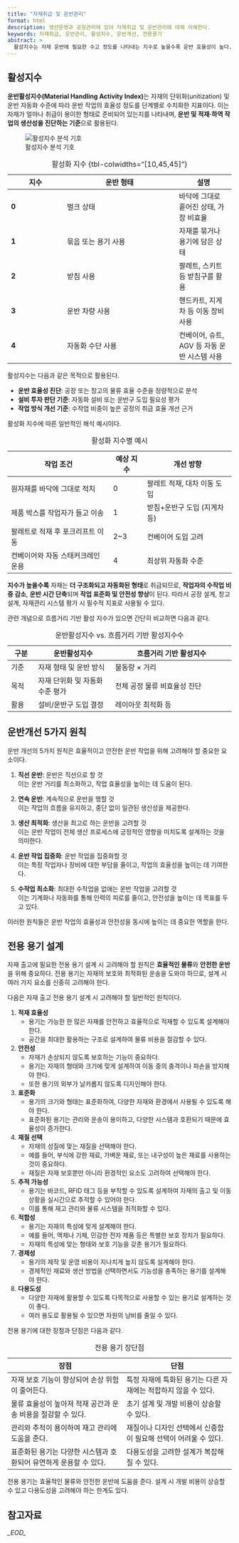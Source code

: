 ```yaml
---
title: "자재취급 및 운반관리"
format: html
description: 생산운영과 공장관리에 있어 자재취급 및 운반관리에 대해 이해한다. 
keywords: 자재취급, 운반관리, 활성지수, 운반개선, 전용용기
abstract: >
  활성지수는 자재 운반에 필요한 수고 정도를 나타내는 지수로 높을수록 운반 효율성이 높다.
---
```


## 활성지수 {#sec-activity-index}

**운반활성지수(Material Handling Activity Index)**는 <span class='hl'>자재의 단위화(unitization) 및 운반 자동화 수준에 따라 운반 작업의 효율성 정도를 단계별로 수치화한 지표</span>이다. 이는 자재가 얼마나 취급이 용이한 형태로 준비되어 있는지를 나타내며, **운반 및 적재·하역 작업의 생산성을 진단하는 기준**으로 활용된다.

![활성지수 분석 기호](images/activity_index.png)

| 지수 | 운반 형태 | 설명 |
|------|------------|------|
| **0** | 벌크 상태 | 바닥에 그대로 흩어진 상태, 가장 비효율 |
| **1** | 묶음 또는 용기 사용 | 자재를 묶거나 용기에 담은 상태 |
| **2** | 받침 사용 | 팔레트, 스키트 등 받침구를 활용 |
| **3** | 운반 차량 사용 | 핸드카트, 지게차 등 이동 장비 사용 |
| **4** | 자동화 수단 사용 | 컨베이어, 슈트, AGV 등 자동 운반 시스템 사용 |
: 활성화 지수 {tbl-colwidths="[10,45,45]"}


활성지수는 다음과 같은 목적으로 활용된다.

- **운반 효율성 진단**: 공장 또는 창고의 물류 효율 수준을 정량적으로 분석
- **설비 투자 판단 기준**: 자동화 설비 또는 운반구 도입 필요성 평가
- **작업 방식 개선 기준**: 수작업 비중이 높은 공정의 취급 효율 개선 근거

활성화 지수에 따른 일반적인 해석 예시이다.

| 작업 조건 | 예상 지수 | 개선 방향 |
|------------|------------|------------|
| 원자재를 바닥에 그대로 적치 | 0 | 팔레트 적재, 대차 이동 도입 |
| 제품 박스를 작업자가 들고 이송 | 1 | 받침+운반구 도입 (지게차 등) |
| 팔레트로 적재 후 포크리프트 이동 | 2~3 | 컨베이어 도입 고려 |
| 컨베이어와 자동 스태커크레인 운용 | 4 | 최상위 자동화 수준 |
: 활성화 지수별 예시  

**지수가 높을수록** 자재는 **더 구조화되고 자동화된 형태**로 취급되므로, **작업자의 수작업 비중 감소**, **운반 시간 단축**되며 **작업 표준화 및 안전성 향상**이 된다. 따라서 공장 설계, 창고 설계, 자재관리 시스템 평가 시 필수적 지표로 사용될 수 있다.

관련 개념으로 흐름거리 기반 활성 지수가 있으면 간단히 비교하면 다음과 같다.

| 구분 | 운반활성지수 | 흐름거리 기반 활성지수 |
|------|----------------|-------------------------|
| 기준 | 자재 형태 및 운반 방식 | 물동량 × 거리 |
| 목적 | 자재 단위화 및 자동화 수준 평가 | 전체 공정 물류 비효율성 진단 |
| 활용 | 설비/운반구 도입 결정 | 레이아웃 최적화 등 |
: 운반활성지수 vs. 흐름거리 기반 활성지수수

## 운반개선 5가지 원칙

운반 개선의 5가지 원칙은 효율적이고 안전한 운반 작업을 위해 고려해야 할 중요한 요소이다.

1. **직선 운반**: 운반은 직선으로 할 것  
   이는 운반 거리를 최소화하고, 작업 효율성을 높이는 데 도움이 된다.

2. **연속 운반**: 계속적으로 운반을 행할 것  
   이는 작업의 흐름을 유지하고, 중단 없이 일관된 생산성을 제공한다.

3. **생산 최적화**: 생산을 최고로 하는 운반을 고려할 것  
   이는 운반 작업이 전체 생산 프로세스에 긍정적인 영향을 미치도록 설계하는 것을 의미한다.

4. **운반 작업 집중화**: 운반 작업을 집중화할 것  
   이는 특정 작업자나 장비에 대한 부담을 줄이고, 작업의 효율성을 높이는 데 기여한다.

5. **수작업 최소화**: 최대한 수작업을 없애는 운반 작업을 고려할 것  
   이는 기계화나 자동화를 통해 인력의 피로를 줄이고, 안전성을 높이는 데 목표를 두고 있다.

이러한 원칙들은 운반 작업의 효율성과 안전성을 동시에 높이는 데 중요한 역할을 한다.

## 전용 용기 설계

자재 출고에 필요한 전용 용기 설계 시 고려해야 할 원칙은 **효율적인 물류**와 **안전한 운반**을 위해 중요하다. 전용 용기는 자재의 보호와 최적화된 운송을 도와야 하므로, 설계 시 여러 가지 요소를 신중히 고려해야 한다.

다음은 자재 출고 전용 용기 설계 시 고려해야 할 일반적인 원칙이다.
 
1. **적재 효율성**  
    - 용기는 가능한 한 많은 자재를 안전하고 효율적으로 적재할 수 있도록 설계해야 한다. 
    - 공간을 최대한 활용하는 구조로 설계하여 물류 비용을 절감할 수 있다.
2. **안전성**  
    - 자재가 손상되지 않도록 보호하는 기능이 중요하다. 
    - 용기는 자재의 형태와 크기에 맞게 설계하여 이동 중의 충격이나 파손을 방지해야 한다. 
    - 또한 용기의 외부가 날카롭지 않도록 디자인해야 한다.
3. **표준화**  
    - 용기의 크기와 형태는 표준화하여, 다양한 자재와 환경에서 사용될 수 있도록 해야 한다. 
    - 표준화된 용기는 관리와 운송이 용이하고, 다양한 시스템과 호환되기 때문에 효율성이 증가한다.
4. **재질 선택**   
    - 자재의 성질에 맞는 재질을 선택해야 한다. 
    - 예를 들어, 부식에 강한 재료, 가벼운 재료, 또는 내구성이 높은 재료를 사용하는 것이 중요하다. 
    - 재질은 자재 보호뿐만 아니라 환경적인 요소도 고려하여 선택해야 한다.
5. **추적 가능성**   
    - 용기는 바코드, RFID 태그 등을 부착할 수 있도록 설계하여 자재의 출고 및 이동 상황을 실시간으로 추적할 수 있어야 한다. 
    - 이를 통해 재고 관리와 물류 시스템을 최적화할 수 있다.
6. **적합성**  
    - 용기는 자재의 특성에 맞게 설계해야 한다. 
    - 예를 들어, 액체나 기체, 민감한 전자 제품 등은 특별한 보호 장치가 필요하다. 
    - 자재의 특성에 맞는 형태와 보호 기능을 갖춘 용기가 필요하다.
7. **경제성**  
    - 용기의 제작 및 운영 비용이 지나치게 높지 않도록 설계해야 한다.
    - 경제적인 재료와 생산 방법을 선택하면서도 기능성을 충족하는 용기를 설계해야 한다.
8. **다용도성**  
    - 다양한 자재에 활용할 수 있도록 다목적으로 사용할 수 있는 용기로 설계하는 것이 좋다. 
    - 여러 용도로 활용될 수 있으면 자원의 낭비를 줄일 수 있다.

전용 용기에 대한 장점과 단점은 다음과 같다.

| 장점                          | 단점                        |
|-------------------------------|-----------------------------|
| 자재 보호 기능이 향상되어 손상 위험이 줄어든다. | 특정 자재에 특화된 용기는 다른 자재에는 적합하지 않을 수 있다. |
| 물류 효율성이 높아져 적재 공간과 운송 비용을 절감할 수 있다. | 초기 설계 및 개발 비용이 상승할 수 있다. |
| 관리와 추적이 용이하여 재고 관리에 도움을 준다. | 재질이나 디자인 선택에서 신중함이 필요해 선택이 어려울 수 있다. |
| 표준화된 용기는 다양한 시스템과 호환되어 유연하게 운용할 수 있다. | 다용도성을 고려한 설계가 복잡해질 수 있다. |
: 전용 용기 장단점

전용 용기는 효율적인 물류와 안전한 운반에 도움을 준다. 설계 시 개발 비용이 상승할 수 있고 다용도성을 고려해야 하는 한계도 있다.

## 참고자료 {#sec-ref-0603}


*\_EOD\_*


